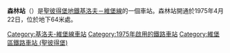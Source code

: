 {{Infobox station
| name          = 森林<br />{{lang|ru|Лесна́я}}
| type          = {{STPETERSBURGMETRO type}}
| style         =
| image         = Metro SPB Line1 Lesnaya Platform.jpg
| image_size    =
| image_caption = 車站大廳
| address       = [[維堡區_(聖彼得堡)|維堡區]]
| borough       = [[聖彼得堡|聖彼得堡]]
| country       = [[俄羅斯|俄羅斯]]
| coordinates   = {{coord|59|59|5.32|N|30|20|39.57|E|display=title,inline}}
| line          = {{STPETERSBURGMETRO-line1}}
| other         =
| structure     = 地下
| platform      = 1個[[島式月台|島式月台]]
| depth         = 64公尺
| levels        = 1層
| tracks        = 2條
| parking       =
| bicycle       =
| baggage_check =
| opened        = 1975年4月22日
| closed        =
| rebuilt       =
| electrified   =
| ADA           =
| code          =
| owned         = [[聖彼得堡地鐵|聖彼得堡地鐵]]
| zone          =
| smartcardname =
| smartcardstatus =
| former        =
| passengers    =
| pass_year     =
| pass_percent  =
| pass_system   =
| mpassengers   =
| services      = 
| map_locator   =
}}
'''森林站'''（{{lang-rus|Лесна́я|Lesnaya}}）是[[聖彼得堡地鐵|聖彼得堡地鐵]][[基洛夫－維堡線|基洛夫－維堡線]]的一個車站。森林站開通於1975年4月22日，位於地下64米處。
{{基洛夫－維堡線}}
[[Category:基洛夫-維堡線車站|Category:基洛夫-維堡線車站]]
[[Category:1975年啟用的鐵路車站|Category:1975年啟用的鐵路車站]]
[[Category:維堡區鐵路車站_(聖彼得堡)|Category:維堡區鐵路車站 (聖彼得堡)]]